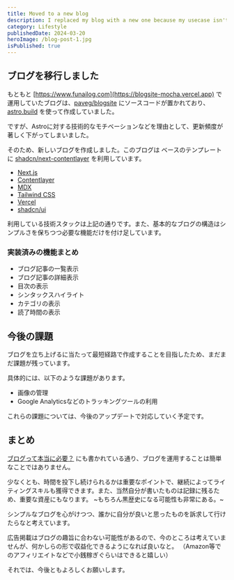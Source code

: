 ```yaml
---
title: Moved to a new blog
description: I replaced my blog with a new one because my usecase isn't matched with Astro.
category: Lifestyle
publishedDate: 2024-03-20
heroImage: /blog-post-1.jpg
isPublished: true
---
```


## ブログを移行しました

もともと [https://www.funailog.com](https://blogsite-mocha.vercel.app) で運用していたブログは、[paveg/blogsite](https://github.com/paveg/blogsite) にソースコードが置かれており、[astro.build](https://astro.build/) を使って作成していました。

ですが、Astroに対する技術的なモチベーションなどを理由として、更新頻度が著しく下がってしまいました。

そのため、新しいブログを作成しました。このブログは ベースのテンプレートに [shadcn/next-contentlayer](https://github.com/shadcn/next-contentlayer) を利用しています。

- [Next.js](https://nextjs.org/)
- [Contentlayer](https://contentlayer.dev/)
- [MDX](https://mdxjs.com/)
- [Tailwind CSS](https://tailwindcss.com/)
- [Vercel](https://vercel.com/)
- [shadcn/ui](https://ui.shadcn.com/)

利用している技術スタックは上記の通りです。また、基本的なブログの構造はシンプルさを保ちつつ必要な機能だけを付け足しています。

### 実装済みの機能まとめ

- ブログ記事の一覧表示
- ブログ記事の詳細表示
- 目次の表示
- シンタックスハイライト
- カテゴリの表示
- 読了時間の表示

## 今後の課題

ブログを立ち上げるに当たって最短経路で作成することを目指したため、まだまだ課題が残っています。

具体的には、以下のような課題があります。

- 画像の管理
- Google Analyticsなどのトラッキングツールの利用

これらの課題については、今後のアップデートで対応していく予定です。

## まとめ

[ブログって本当に必要？](https://www.impactm.co.jp/blog/do-i-really-need-a-blog/) にも書かれている通り、ブログを運用することは簡単なことではありません。

少なくとも、時間を投下し続けられるかは重要なポイントで、継続によってライティングスキルも獲得できます。また、当然自分が書いたものは記録に残るため、重要な資産にもなります。
~もちろん黒歴史になる可能性も非常にある。~

シンプルなブログを心がけつつ、誰かに自分が良いと思ったものを訴求して行けたらなと考えています。

広告掲載はブログの趣旨に合わない可能性があるので、今のところは考えていませんが、何かしらの形で収益化できるようになれば良いなと。
（Amazon等でのアフィリエイトなどで小銭稼ぎぐらいはできると嬉しい）

それでは、今後ともよろしくお願いします。
